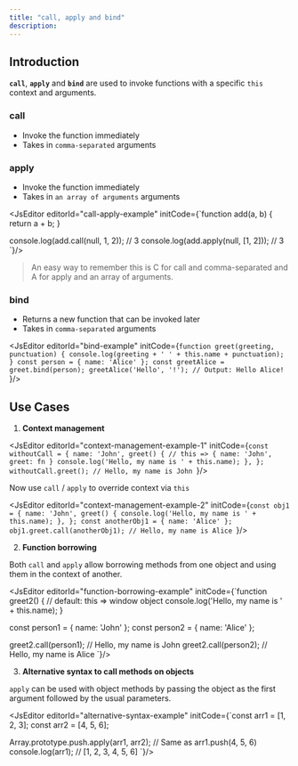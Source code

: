 ```yaml
---
title: "call, apply and bind"
description: 
---
```


## Introduction

**`call`**, **`apply`** and **`bind`** are used to invoke functions with a specific `this` context and arguments.

### call
- Invoke the function immediately
- Takes in `comma-separated` arguments

### apply
- Invoke the function immediately
- Takes in `an array of arguments` arguments

<JsEditor editorId="call-apply-example" initCode={`function add(a, b) {
  return a + b;
}

console.log(add.call(null, 1, 2)); // 3
console.log(add.apply(null, [1, 2])); // 3
`}/>

> An easy way to remember this is C for call and comma-separated and A for apply and an array of arguments.

### bind
- Returns a new function that can be invoked later
- Takes in `comma-separated` arguments

<JsEditor editorId="bind-example" initCode={`function greet(greeting, punctuation) {
    console.log(greeting + ' ' + this.name + punctuation);
}
const person = { name: 'Alice' };
const greetAlice = greet.bind(person);
greetAlice('Hello', '!'); // Output: Hello Alice!
`}/>

## Use Cases
1. **Context management**

<JsEditor editorId="context-management-example-1" initCode={`const withoutCall = {
  name: 'John',
  greet() {
    // this => { name: 'John', greet: fn }
    console.log('Hello, my name is ' + this.name);
  },
};
withoutCall.greet(); // Hello, my name is John
`}/>

Now use `call` / `apply` to override context via `this`

<JsEditor editorId="context-management-example-2" initCode={`const obj1 = {
  name: 'John',
  greet() {
    console.log('Hello, my name is ' + this.name);
  },
};
const anotherObj1 = { name: 'Alice' };
obj1.greet.call(anotherObj1); // Hello, my name is Alice
`}/>

2. **Function borrowing**

Both `call` and `apply` allow borrowing methods from one object and using them in the context of another.

<JsEditor editorId="function-borrowing-example" initCode={`function greet2() {
    // default: this => window object
  console.log('Hello, my name is ' + this.name);
}

const person1 = { name: 'John' };
const person2 = { name: 'Alice' };

greet2.call(person1); // Hello, my name is John
greet2.call(person2); // Hello, my name is Alice
`}/>

3. **Alternative syntax to call methods on objects**

`apply` can be used with object methods by passing the object as the first argument followed by the usual parameters.

<JsEditor editorId="alternative-syntax-example" initCode={`const arr1 = [1, 2, 3];
const arr2 = [4, 5, 6];

Array.prototype.push.apply(arr1, arr2); // Same as arr1.push(4, 5, 6)
console.log(arr1); // [1, 2, 3, 4, 5, 6]
`}/>



